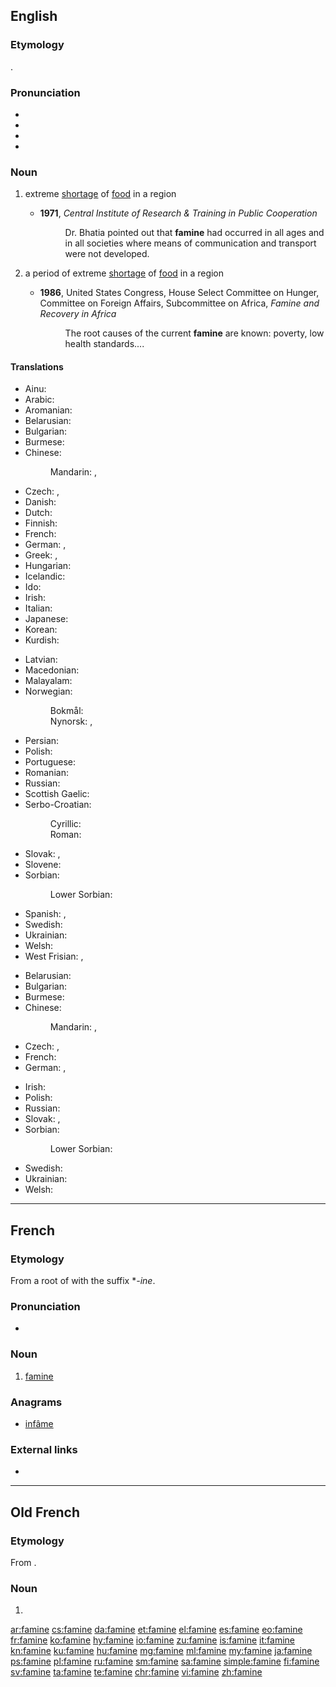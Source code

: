 ==English==

===Etymology===
{{borrowing|fr|lang=en}} {{term|famine|lang=fr}}.

===Pronunciation===
* {{IPA|/ˈfæmɪn/|lang=en}}
* {{audio|en-us-famine.ogg|Audio (US)|lang=en}}
* {{rhymes|æmɪn|lang=en}}
* {{hyphenation|fam|ine|lang=en}}

===Noun===
{{wikipedia}}
{{en-noun|~}}

# {{context|uncountable|lang=en}} extreme [[shortage]] of [[food]] in a region
#* '''1971''', ''Central Institute of Research & Training in Public Cooperation''
#*: Dr. Bhatia pointed out that '''famine''' had occurred in all ages and in all societies where means of communication and transport were not developed.
# {{context|countable|lang=en}} a period of extreme [[shortage]] of [[food]] in a region
#* '''1986''', United States Congress, House Select Committee on Hunger, Committee on Foreign Affairs, Subcommittee on Africa, ''Famine and Recovery in Africa''
#*: The root causes of the current '''famine''' are known: poverty, low health standards....

====Translations====
{{trans-top|extreme shortage of food in a region}}
* Ainu: {{t|ain|ケㇺ|tr=kem}}
* Arabic: {{t|ar|مَجَاعَة|f|tr=majāʿa|sc=Arab}}
* Aromanian: {{t|rup|foamitã}}
* Belarusian: {{t+|be|го́лад|m|sc=Cyrl}}
* Bulgarian: {{t+|bg|глад|m|sc=Cyrl}}
* Burmese: {{t+|my|အငတ်ဘေး|sc=Mymr}}
* Chinese:
*: Mandarin: {{t+|cmn|飢餓|sc=Hani}}, {{t+|cmn|饥饿|tr=jī'è|sc=Hani}}
* Czech: {{t+|cs|hladomor|m}}, {{t+|cs|hlad|m}}
* Danish: {{t|da|hungersnød|c}}
* Dutch: {{t+|nl|hongersnood|m}}
* Finnish: {{t+|fi|nälänhätä}}
* French: {{t+|fr|famine|f}}
* German: {{t+|de|Hungersnot|f}}, {{t+|de|Hunger|m}}
* Greek: {{t+|el|λιμός|m}}, {{t+|el|πείνα|f}}
* Hungarian: {{t+|hu|éhínség}}
* Icelandic: {{t+|is|hungursneyð|f}}
* Ido: {{t+|io|famino}}
* Irish: {{t+|ga|gorta|m}}
* Italian: {{t+|it|carestia|f}}
* Japanese: {{t|ja|飢饉|tr=ききん, kikin|sc=Jpan}}
* Korean: {{t+|ko|기아|sc=Kore}}
* Kurdish: {{t+|ku|xela|f}}
{{trans-mid}}
* Latvian: {{t|lv|bads|m}}
* Macedonian: {{t|mk|глад|m}}
* Malayalam: {{t+|ml|പട്ടിണി|sc=Mlym}}
* Norwegian:
*: Bokmål: {{t|no|hungersnød|m|f}}
*: Nynorsk: {{t|nn|hungersnaud|f}}, {{t|nn|hungersnød|f}}
* Persian: {{t+|fa|قحطی|sc=fa-Arab}}
* Polish: {{t+|pl|głód|m}}
* Portuguese: {{t+|pt|fome|f}}
* Romanian: {{t+|ro|foamete|n}}
* Russian: {{t+|ru|го́лод|m|sc=Cyrl}}
* Scottish Gaelic: {{t|gd|gort|m}}
* Serbo-Croatian:
*: Cyrillic: {{t|sh|глад|m}}
*: Roman: {{t+|sh|glad|m}}
* Slovak: {{t|sk|hladomor|m}}, {{t|sk|hlad}}
* Slovene: {{t+|sl|lakota|f}}
* Sorbian:
*: Lower Sorbian: {{t|dsb|głod|m}}
* Spanish: {{t+|es|hambruna}}, {{t+|es|hambre}}
* Swedish: {{t+|sv|hungersnöd}}
* Ukrainian: {{t|uk|го́лод|m|sc=Cyrl}}
* Welsh: {{t|cy|newyn|m}}
* West Frisian: {{t|fy|hongersneed}}, {{t|fy|breakrapte}}
{{trans-bottom}}

{{trans-top|a period of extreme shortage of food in a region}}
* Belarusian: {{t+|be|го́лад|m|sc=Cyrl}}
* Bulgarian: {{t+|bg|глад|m|sc=Cyrl}}
* Burmese: {{t+|my|ဒုဗ္ဘိက္ခန္တရကပ်|sc=Mymr}}
* Chinese:
*: Mandarin: {{t+|cmn|飢荒|sc=Hani}}, {{t+|cmn|饥荒|tr=jīhuang|sc=Hani}}
* Czech: {{t+|cs|hladomor|m}}, {{t+|cs|hlad|m}}
* French: {{t+|fr|famine|f}}
* German: {{t+|de|Hungersnot|f}}, {{t+|de|Hunger|m}}
{{trans-mid}}
* Irish: {{t+|ga|gorta|m}}
* Polish: {{t+|pl|głód|m}}
* Russian: {{t+|ru|го́лод|m|sc=Cyrl}}
* Slovak: {{t|sk|hladomor|m}}, {{t|sk|hlad}}
* Sorbian:
*: Lower Sorbian: {{t|dsb|głod|m}}
* Swedish: {{t+|sv|svält}}
* Ukrainian: {{t|uk|го́лод|m|sc=Cyrl}}
* Welsh: {{t|cy|newyn|m}}
{{trans-bottom}}

----

==French==

===Etymology===
From a root of {{etyl|la|fr}} {{m|la|famēs||hunger}} with the suffix *''-ine''.

===Pronunciation===
* {{IPA|/fa.min/|lang=fr}}

===Noun===
{{fr-noun|f}}

# [[#Noun|famine]]

===Anagrams===
* [[infâme#French|infâme]]

===External links===
* {{R:TLFi}}

----

==Old French==

===Etymology===
From {{etyl|la|fro}} {{m|la|famēs||hunger}}.

===Noun===
{{fro-noun|f}}

# {{l|en|famine}}

[[ar:famine]]
[[cs:famine]]
[[da:famine]]
[[et:famine]]
[[el:famine]]
[[es:famine]]
[[eo:famine]]
[[fr:famine]]
[[ko:famine]]
[[hy:famine]]
[[io:famine]]
[[zu:famine]]
[[is:famine]]
[[it:famine]]
[[kn:famine]]
[[ku:famine]]
[[hu:famine]]
[[mg:famine]]
[[ml:famine]]
[[my:famine]]
[[ja:famine]]
[[ps:famine]]
[[pl:famine]]
[[ru:famine]]
[[sm:famine]]
[[sa:famine]]
[[simple:famine]]
[[fi:famine]]
[[sv:famine]]
[[ta:famine]]
[[te:famine]]
[[chr:famine]]
[[vi:famine]]
[[zh:famine]]